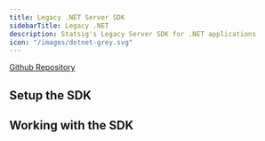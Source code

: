```yaml
---
title: Legacy .NET Server SDK
sidebarTitle: Legacy .NET
description: Statsig's Legacy Server SDK for .NET applications
icon: "/images/dotnet-grey.svg"
---
```




[Github Repository](https://github.com/statsig-io/dotnet-sdk)

## Setup the SDK

<Steps>
<Step title="Install the SDK">
<installation/>
</Step>
<Step title="Initialize the SDK">
<InitializationWarning/>
<initialization/>
<InitializationFooter/>
</Step>
</Steps>

## Working with the SDK

<CheckGateIntro/>
<checkGate/>

<GetDynamicConfigIntro/>
<getDynamicConfig/>

<GetExperimentIntro/>
<getExperiment/>

<LogEventIntro/>
<logEvent/>
<LogEventFooter/>

<StatsigUserIntro/>
<PrivateAttributesIntro/>

<ShutdownIntro/>
<shutdown/>

